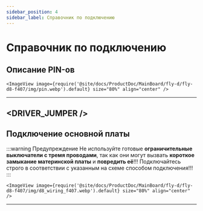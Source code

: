 ```yaml
---
sidebar_position: 4
sidebar_label: Справочник по подключению
---
```




# Справочник по подключению
## Описание PIN-ов



    <ImageView image={require('@site/docs/ProductDoc/MainBoard/fly-d/fly-d8-f407/img/pin.webp').default} size="80%" align="center" />
---

<DRIVER_JUMPER />
---

## Подключение основной платы



:::warning Предупреждение
Не используйте готовые **ограничительные выключатели с тремя проводами**, так как они могут вызвать **короткое замыкание материнской платы** и **повредить её**!!! Подключайтесь строго в соответствии с указанным на схеме способом подключения!!!
:::

    <ImageView image={require('@site/docs/ProductDoc/MainBoard/fly-d/fly-d8-f407/img/d8_wiring_f407.webp').default} size="80%" align="center" />
---
